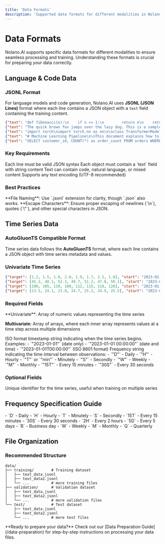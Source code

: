 ```yaml
---
title: 'Data Formats'
description: 'Supported data formats for different modalities in Nolano.AI'
---
```


# Data Formats

Nolano.AI supports specific data formats for different modalities to ensure seamless processing and training. Understanding these formats is crucial for preparing your data correctly.

## Language & Code Data

### JSONL Format

For language models and code generation, Nolano.AI uses **JSONL (JSON Lines)** format where each line contains a JSON object with a `text` field containing the training content.

```json
{"text": "def fibonacci(n):\n    if n <= 1:\n        return n\n    return fibonacci(n-1) + fibonacci(n-2)"}
{"text": "The quick brown fox jumps over the lazy dog. This is a sample text for language modeling."}
{"text": "import torch\nimport torch.nn as nn\n\nclass TransformerModel(nn.Module):\n    def __init__(self, vocab_size, d_model):\n        super().__init__()"}
{"text": "# Machine Learning Pipeline\n\nThis document explains how to build an ML pipeline using Python and scikit-learn."}
{"text": "SELECT customer_id, COUNT(*) as order_count FROM orders WHERE order_date >= '2023-01-01' GROUP BY customer_id"}
```

### Key Requirements

<CardGroup cols={2}>
  <Card title="JSON Validation" icon="check">
    Each line must be valid JSON syntax
  </Card>
  <Card title="Text Field" icon="text">
    Each object must contain a `text` field with string content
  </Card>
  <Card title="Content Types" icon="code">
    Text can contain code, natural language, or mixed content
  </Card>
  <Card title="Encoding" icon="globe">
    Supports any text encoding (UTF-8 recommended)
  </Card>
</CardGroup>

### Best Practices

<Tip>
  **File Naming**: Use `.jsonl` extension for clarity, though `.json` also works.
</Tip>

<Warning>
  **Escape Characters**: Ensure proper escaping of newlines (`\n`), quotes (`\"`), and other special characters in JSON.
</Warning>

## Time Series Data

### AutoGluonTS Compatible Format

Time series data follows the **AutoGluonTS** format, where each line contains a JSON object with time series metadata and values.

### Univariate Time Series

```json
{"target": [1.2, 1.5, 1.8, 2.0, 1.9, 1.7, 2.1, 1.8], "start": "2023-01-01", "freq": "D"}
{"target": [45.2, 48.1, 52.3, 49.7, 51.2, 47.8, 50.1], "start": "2023-01-01", "freq": "H"}
{"target": [100, 105, 110, 108, 112, 115, 118, 120], "start": "2023-01-01 00:00:00", "freq": "15T"}
{"target": [23.5, 24.1, 23.8, 24.7, 25.2, 24.9, 25.5], "start": "2023-06-15", "freq": "D"}
```

### Required Fields

<ParamField path="target" type="array" required>
  **Univariate**: Array of numeric values representing the time series
  
  **Multivariate**: Array of arrays, where each inner array represents values at a time step across multiple dimensions
</ParamField>

<ParamField path="start" type="string" required>
  ISO format timestamp string indicating when the time series begins. Examples:
  - `"2023-01-01"` (date only)
  - `"2023-01-01 00:00:00"` (date and time)
  - `"2023-01-01T00:00:00"` (ISO 8601 format)
</ParamField>

<ParamField path="freq" type="string" required>
  Frequency string indicating the time interval between observations:
  - `"D"` - Daily
  - `"H"` - Hourly  
  - `"T"` or `"min"` - Minutely
  - `"S"` - Secondly
  - `"W"` - Weekly
  - `"M"` - Monthly
  - `"15T"` - Every 15 minutes
  - `"30S"` - Every 30 seconds
</ParamField>

### Optional Fields

<AccordionGroup>
  <Accordion title="Identification Fields">
    <ParamField path="item_id" type="string">
      Unique identifier for the time series, useful when training on multiple series
    </ParamField>
  </Accordion>

</AccordionGroup>


## Frequency Specification Guide

<CardGroup cols={3}>
  <Card title="Common Frequencies" icon="clock">
    - `D` - Daily
    - `H` - Hourly
    - `T` - Minutely
    - `S` - Secondly
  </Card>
  <Card title="Custom Intervals" icon="calendar">
    - `15T` - Every 15 minutes
    - `30S` - Every 30 seconds
    - `2H` - Every 2 hours
    - `5D` - Every 5 days
  </Card>
  <Card title="Business Frequencies" icon="briefcase">
    - `B` - Business day
    - `W` - Weekly
    - `M` - Monthly
    - `Q` - Quarterly
  </Card>
</CardGroup>

## File Organization

### Recommended Structure

```
data/
├── training/        # Training dataset
│   ├── text_data.jsonl
│   ├── text_data2.jsonl
│   └── ...          # more training files
├── validation/      # Validation dataset
│   ├── text_data.jsonl
│   ├── text_data2.jsonl
│   └── ...          # more validation files
└── test/            # Test dataset
    ├── text_data.jsonl
    ├── text_data2.jsonl
    └── ...          # more test files
```


<Note>
  **Ready to prepare your data?** Check out our [Data Preparation Guide](/data-preparation) for step-by-step instructions on processing your data files.
</Note>
